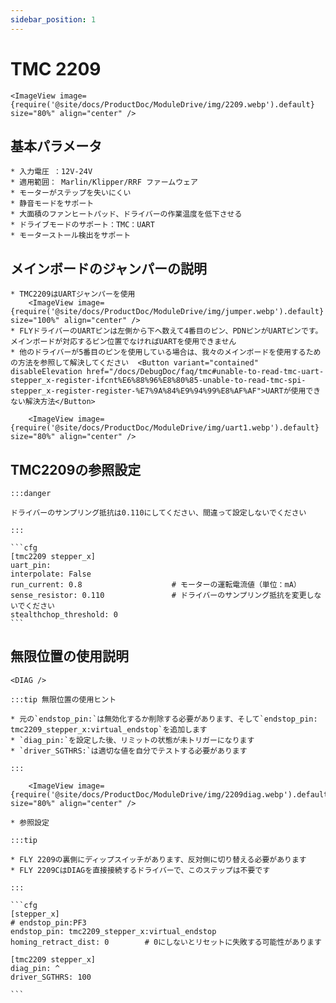 ```yaml
---
sidebar_position: 1
---
```





# TMC 2209

    <ImageView image={require('@site/docs/ProductDoc/ModuleDrive/img/2209.webp').default} size="80%" align="center" />

## 基本パラメータ

    * 入力電圧 ：12V-24V
    * 適用範囲： Marlin/Klipper/RRF ファームウェア
    * モーターがステップを失いにくい
    * 静音モードをサポート
    * 大面積のファンヒートパッド、ドライバーの作業温度を低下させる
    * ドライブモードのサポート：TMC：UART
    * モーターストール検出をサポート

## メインボードのジャンパーの説明

    * TMC2209はUARTジャンパーを使用
        <ImageView image={require('@site/docs/ProductDoc/ModuleDrive/img/jumper.webp').default} size="100%" align="center" />
    * FLYドライバーのUARTピンは左側から下へ数えて4番目のピン、PDNピンがUARTピンです。メインボードが対応するピン位置でなければUARTを使用できません
    * 他のドライバーが5番目のピンを使用している場合は、我々のメインボードを使用するための方法を参照して解決してください  <Button variant="contained" disableElevation href="/docs/DebugDoc/faq/tmc#unable-to-read-tmc-uart-stepper_x-register-ifcnt%E6%88%96%E8%80%85-unable-to-read-tmc-spi-stepper_x-register-register-%E7%9A%84%E9%94%99%E8%AF%AF">UARTが使用できない解決方法</Button>
        
        <ImageView image={require('@site/docs/ProductDoc/ModuleDrive/img/uart1.webp').default} size="80%" align="center" />

## TMC2209の参照設定

    :::danger

    ドライバーのサンプリング抵抗は0.110にしてください、間違って設定しないでください

    :::

    ```cfg
    [tmc2209 stepper_x]
    uart_pin: 
    interpolate: False
    run_current: 0.8                    # モーターの運転電流値（単位：mA）
    sense_resistor: 0.110               # ドライバーのサンプリング抵抗を変更しないでください
    stealthchop_threshold: 0
    ```

## 無限位置の使用説明

    <DIAG />

    :::tip 無限位置の使用ヒント

    * 元の`endstop_pin:`は無効化するか削除する必要があります、そして`endstop_pin: tmc2209_stepper_x:virtual_endstop`を追加します
    * `diag_pin:`を設定した後、リミットの状態が未トリガーになります
    * `driver_SGTHRS:`は適切な値を自分でテストする必要があります

    :::

        <ImageView image={require('@site/docs/ProductDoc/ModuleDrive/img/2209diag.webp').default} size="80%" align="center" />

    * 参照設定

    :::tip

    * FLY 2209の裏側にディップスイッチがあります、反対側に切り替える必要があります
    * FLY 2209CはDIAGを直接接続するドライバーで、このステップは不要です

    :::

    ```cfg
    [stepper_x]
    # endstop_pin:PF3
    endstop_pin: tmc2209_stepper_x:virtual_endstop
    homing_retract_dist: 0        # 0にしないとリセットに失敗する可能性があります

    [tmc2209 stepper_x]
    diag_pin: ^
    driver_SGTHRS: 100
    
    ```